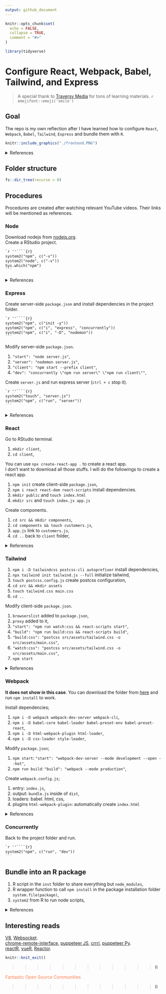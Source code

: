 ```yaml
---
output: github_document
---
```



```r
knitr::opts_chunk$set(
  echo = FALSE, 
  collapse = TRUE,
  comment = "#>"
)

library(tidyverse)
```


# Configure React, Webpack, Babel, Tailwind, and Express


> A special thank to [Traversy Media](https://www.youtube.com/c/TraversyMedia/videos) for tons of learning materials. `r emojifont::emoji('smile')`   


## Goal


The repo is my own reflection after I have learned how to configure `React`, `Webpack`, `Babel`, `Tailwind`, `Express` and bundle them with `R`. 


```r
knitr::include_graphics("./frontend.PNG")
```


<details>
<summary>
References
</summary>
<a href="https://www.youtube.com/watch?v=SBB1YtwODT0">Web Development in 2020 - A complete roadmap</a>
</details>


## Folder structure


```r
fs::dir_tree(recurse = 0)
```


## Procedures 


Procedures are created after watching relevant YouTube videos. Their links will be mentioned as references.


### Node


Download nodejs from [nodejs.org](https://nodejs.org/en/download/).    
Create a RStudio project.


````markdown
`r ''````{r}
system2("npm", c("-v"))
system2("node", c("-v"))
Sys.which("npm")
```
````

<details>
<summary>
References
</summary>
<a href="https://www.youtube.com/watch?v=jHDhaSSKmB0">NPM Crash Course 2017</a><br>
</details>


### Express


Create server-side `package.json` and install dependencies in the project folder.


````markdown
`r ''````{r}
system2("npm", c("init -y"))
system2("npm", c("i", "express", "concurrently"))
system2("npm", c("i", "-D", "nodemon"))
```
````

Modify server-side `package.json`. 


1. `"start": "node server.js"`,
2. `"server": "nodemon server.js"`,
3. `"client": "npm start --prefix client"`,
4. `"dev": "concurrently \"npm run server\" \"npm run client\""`,


Create `server.js` and run express server (`ctrl + c` stop it). 


````markdown
`r ''````{r}
system2("touch", "server.js")
system2("npm", c("run", "server"))
```
````

<details>
<summary>
References
</summary>
<a href="https://www.youtube.com/watch?v=L72fhGm1tfE">Express JS Crash Course 2019</a><br>
<a href="https://www.youtube.com/watch?v=v0t42xBIYIs">React & Express Starter Pack 2018</a>
</details>


### React


Go to RStudio terminal.


1. `mkdir client`, 
2. `cd client`, 


You can use `npx create-react-app .` to create a react app.    
I don't want to download all those stuffs. I will do the followings to create a react app. 


1. `npm init` create client-side `package.json`, 
2. `npm i react react-dom react-scripts` install dependencies.
3. `mkdir public` and ` touch index.html`
4. `mkdir src` and `touch index.js app.js`


Create components.


1. `cd src && mkdir components`, 
2. `cd components && touch customers.js`, 
3. `app.js` link to `customers.js`, 
4. `cd ..` back to `client` folder, 


<details>
<summary>
References
</summary>
<a href="https://www.youtube.com/watch?v=sBws8MSXN7A">React JS Crash Course 2019</a>
</details>


### Tailwind


1. `npm i -D tailwindcss postcss-cli autoprefixer` install dependencies, 
2. `npx tailwind init tailwind.js --full` initialize tailwind, 
3. `touch postcss.config.js` create postcss configuration, 
4. `cd src && mkdir assets`
5. `touch tailwind.css main.css`
6. `cd ..`


Modify client-side `package.json`. 


1. `browserslist` added to `package.json`, 
2. `proxy` added to it,
3. `"start": "npm run watch:css && react-scripts start"`,
4. `"build": "npm run build:css && react-scripts build"`,
5. `"build:css": "postcss src/assets/tailwind.css -o src/assets/main.css"`,
6. `"watch:css": "postcss src/assets/tailwind.css -o src/assets/main.css"`, 
7. `npm start`


<details>
<summary>
References
</summary>
<a href="https://www.youtube.com/watch?v=FiGmAI5e91M">React & Tailwind CSS 2020</a>
</details>


### Webpack


**It does not show in this case**. You can download the folder from [here](https://github.com/stewartli/reactjs/tree/master/st_frontend) and run `npm install` to work. 


Install dependencies;


1. `npm i -D webpack webpack-dev-server webpack-cli`, 
2. `npm i -D babel-core babel-loader babel-preset-env babel-preset-react`, 
3. `npm i -D html-webpack-plugin html-loader`, 
4. `npm i -D css-loader style-loader`, 


Modify `package.json`;


1. `npm start`: `"start": "webpack-dev-server --mode development --open --hot"`, 
2. `npm run build`: `"build": "webpack --mode production"`, 


Create `webpack.config.js`;


1. entry: `index.js`,  
2. output: `bundle.js` inside of `dist`, 
3. loaders: babel. html, css,   
4. plugins `html-webpack-plugin`: automatically create `index.html`


<details>
<summary>
References
</summary>
<a href="https://www.youtube.com/watch?v=deyxI-6C2u4">React & Webpack 4 From Scratch - No CLI</a><br>
<a href="https://www.youtube.com/watch?v=lziuNMk_8eQ">Webpack Crash Course 2017</a><br>
<a href="https://github.com/babel/babel-loader/issues/616">Cannot find module 'babel-preset-env'</a><br>
<a href="https://www.robinwieruch.de/minimal-react-webpack-babel-setup">Set up React, Webpack, Babel 2019</a><br>
<a href="https://www.valentinog.com/blog/babel/">Tutorial set up React, webpack, Babel 2020</a>
</details>


### Concurrently


Back to the project folder and run. 


````markdown
`r ''````{r}
system2("npm", c("run", "dev"))
```
````

## Bundle into an R package


1. R script in the `inst` folder to share everything but `node_modules`,
2. R wrapper function to call `npm install` in the package installation folder `system.file(package)`, 
3. `system2` from R to run node scripts, 


<details>
<summary>
References
</summary>
<a href="https://colinfay.me/node-r-package/">ColinFay | node-minify</a><br>
<a href="https://github.com/JohnCoene/packer">JohnCoene | packer</a><br>
<a href="https://shiny.rstudio.com/articles/js-send-message.html">Shiny msg from the browser to the server</a><br>
<a href="https://shiny.rstudio.com/articles/js-build-widget.html">Shiny build a JavaScript based widget</a>
</details>


## Interesting reads


[V8](https://github.com/jeroen/V8), [Websocket](https://github.com/rstudio/websocket).        
[chrome-remote-interface](https://github.com/cyrus-and/chrome-remote-interface), [puppeteer JS](https://github.com/puppeteer/puppeteer), [crrri](https://rlesur.github.io/crrri/), [puppeteer Py](https://github.com/miyakogi/pyppeteer).     
[reactR](https://github.com/react-R/reactR), [vueR](https://github.com/vue-r/vueR), [Reactor](https://github.com/herbps10/reactor). 


```r
knitr::knit_exit()
```


>>>>>>>>>>>>R

<div style="color: coral; margin: auto;">
<span>Fantastic Open Source Communities</span> 
</div>

>>>>>>>>>>>>R




